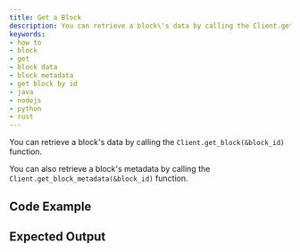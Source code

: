 ```yaml
---
title: Get a Block
description: You can retrieve a block\'s data by calling the Client.get_block(&block_id) function.
keywords:
- how to
- block
- get
- block data
- block metadata
- get block by id
- java
- nodejs
- python
- rust
---
```



You can retrieve a block's data by calling the `Client.get_block(&block_id)` function.

You can also retrieve a block's metadata by calling the `Client.get_block_metadata(&block_id)` function.

## Code Example

<Tabs groupId="language">
    <TabItem value="rust" label="Rust">
        <RustCode/>
    </TabItem>
    <TabItem value="nodejs" label="Nodejs">
        <NodejsCode/>
    </TabItem>
    <TabItem value="python" label="Python">
        <PythonCode/>
    </TabItem>
    <TabItem value="java" label="Java">
        <JavaCode/>
    </TabItem>
</Tabs>

## Expected Output

<Tabs groupId="language">
    <TabItem value="rust" label="Rust">
        <RustOutput/>
    </TabItem>
    <TabItem value="nodejs" label="Nodejs">
        <NodejsOutput/>
    </TabItem>
    <TabItem value="python" label="Python">
        <PythonOutput/>
    </TabItem>
    <TabItem value="java" label="Java">
        <JavaOutput/>
    </TabItem>
</Tabs>
